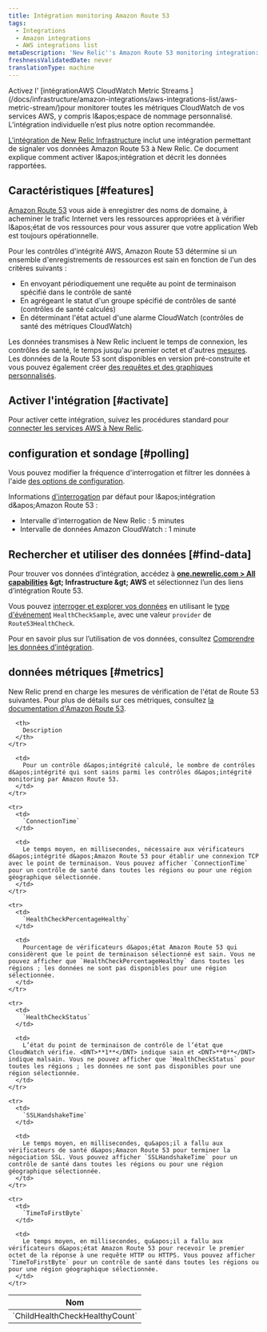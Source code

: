 ```yaml
---
title: Intégration monitoring Amazon Route 53
tags:
  - Integrations
  - Amazon integrations
  - AWS integrations list
metaDescription: 'New Relic''s Amazon Route 53 monitoring integration: how to activate it and a description of the data reported.'
freshnessValidatedDate: never
translationType: machine
---
```


<Callout variant="important">
  Activez l&apos; [intégrationAWS CloudWatch Metric Streams ](/docs/infrastructure/amazon-integrations/aws-integrations-list/aws-metric-stream/)pour monitorer toutes les métriques CloudWatch de vos services AWS, y compris l&amp;apos;espace de nommage personnalisé. L’intégration individuelle n’est plus notre option recommandée.
</Callout>

[L&apos;intégration de New Relic Infrastructure](/docs/infrastructure/introduction-infra-monitoring) inclut une intégration permettant de signaler vos données Amazon Route 53 à New Relic. Ce document explique comment activer l&amp;apos;intégration et décrit les données rapportées.

## Caractéristiques [#features]

[Amazon Route 53](https://aws.amazon.com/route53/) vous aide à enregistrer des noms de domaine, à acheminer le trafic Internet vers les ressources appropriées et à vérifier l&amp;apos;état de vos ressources pour vous assurer que votre application Web est toujours opérationnelle.

Pour les contrôles d&apos;intégrité AWS, Amazon Route 53 détermine si un ensemble d&apos;enregistrements de ressources est sain en fonction de l&apos;un des critères suivants :

* En envoyant périodiquement une requête au point de terminaison spécifié dans le contrôle de santé
* En agrégeant le statut d&apos;un groupe spécifié de contrôles de santé (contrôles de santé calculés)
* En déterminant l&apos;état actuel d&apos;une alarme CloudWatch (contrôles de santé des métriques CloudWatch)

Les données transmises à New Relic incluent le temps de connexion, les contrôles de santé, le temps jusqu&apos;au premier octet et d&apos;autres [mesures](#metrics). Les données de la Route 53 sont disponibles en version pré-construite <InlinePopover type="dashboards" />et vous pouvez également créer [des requêtes et des graphiques personnalisés](/docs/infrastructure/integrations-getting-started/getting-started/use-integration-data-new-relic-insights).

## Activer l&apos;intégration [#activate]

Pour activer cette intégration, suivez les procédures standard pour [connecter les services AWS à New Relic](/docs/infrastructure/infrastructure-integrations/getting-started/connect-aws-integrations-infrastructure).

## configuration et sondage [#polling]

Vous pouvez modifier la fréquence d&apos;interrogation et filtrer les données à l&apos;aide [des options de configuration](/docs/integrations/new-relic-integrations/getting-started/configure-polling-frequency-data-collection-cloud-integrations).

Informations [d&apos;interrogation](/docs/infrastructure/amazon-integrations/aws-integrations-list/aws-polling-intervals-infrastructure-integrations) par défaut pour l&amp;apos;intégration d&amp;apos;Amazon Route 53 :

* Intervalle d&apos;interrogation de New Relic : 5 minutes
* Intervalle de données Amazon CloudWatch : 1 minute

## Rechercher et utiliser des données [#find-data]

Pour trouver vos données d’intégration, accédez à <DNT>**[one.newrelic.com &gt; All capabilities](https://one.newrelic.com/all-capabilities) &amp;gt; Infrastructure &amp;gt; AWS**</DNT> et sélectionnez l’un des liens d’intégration Route 53.

Vous pouvez [interroger et explorer vos données](/docs/using-new-relic/data/understand-data/query-new-relic-data) en utilisant le [type d&apos;événement](/docs/data-apis/understand-data/new-relic-data-types/#event-data) `HealthCheckSample`, avec une valeur `provider` de `Route53HealthCheck`.

Pour en savoir plus sur l’utilisation de vos données, consultez [Comprendre les données d’intégration](/docs/infrastructure/integrations/find-use-infrastructure-integration-data).

## données métriques [#metrics]

New Relic prend en charge les mesures de vérification de l&apos;état de Route 53 suivantes. Pour plus de détails sur ces métriques, consultez [la documentation d&apos;Amazon Route 53](http://docs.aws.amazon.com/AmazonCloudWatch/latest/monitoring/r53-metricscollected_shared.html).

<table>
  <thead>
    <tr>
      <th style={{ width: "315px" }}>
        Nom
      </th>

      <th>
        Description
      </th>
    </tr>
  </thead>

  <tbody>
    <tr>
      <td>
        `ChildHealthCheckHealthyCount`
      </td>

      <td>
        Pour un contrôle d&apos;intégrité calculé, le nombre de contrôles d&apos;intégrité qui sont sains parmi les contrôles d&apos;intégrité monitoring par Amazon Route 53.
      </td>
    </tr>

    <tr>
      <td>
        `ConnectionTime`
      </td>

      <td>
        Le temps moyen, en millisecondes, nécessaire aux vérificateurs d&apos;intégrité d&apos;Amazon Route 53 pour établir une connexion TCP avec le point de terminaison. Vous pouvez afficher `ConnectionTime` pour un contrôle de santé dans toutes les régions ou pour une région géographique sélectionnée.
      </td>
    </tr>

    <tr>
      <td>
        `HealthCheckPercentageHealthy`
      </td>

      <td>
        Pourcentage de vérificateurs d&apos;état Amazon Route 53 qui considèrent que le point de terminaison sélectionné est sain. Vous ne pouvez afficher que `HealthCheckPercentageHealthy` dans toutes les régions ; les données ne sont pas disponibles pour une région sélectionnée.
      </td>
    </tr>

    <tr>
      <td>
        `HealthCheckStatus`
      </td>

      <td>
        L’état du point de terminaison de contrôle de l’état que CloudWatch vérifie. <DNT>**1**</DNT> indique sain et <DNT>**0**</DNT> indique malsain. Vous ne pouvez afficher que `HealthCheckStatus` pour toutes les régions ; les données ne sont pas disponibles pour une région sélectionnée.
      </td>
    </tr>

    <tr>
      <td>
        `SSLHandshakeTime`
      </td>

      <td>
        Le temps moyen, en millisecondes, qu&apos;il a fallu aux vérificateurs de santé d&apos;Amazon Route 53 pour terminer la négociation SSL. Vous pouvez afficher `SSLHandshakeTime` pour un contrôle de santé dans toutes les régions ou pour une région géographique sélectionnée.
      </td>
    </tr>

    <tr>
      <td>
        `TimeToFirstByte`
      </td>

      <td>
        Le temps moyen, en millisecondes, qu&apos;il a fallu aux vérificateurs d&apos;état Amazon Route 53 pour recevoir le premier octet de la réponse à une requête HTTP ou HTTPS. Vous pouvez afficher `TimeToFirstByte` pour un contrôle de santé dans toutes les régions ou pour une région géographique sélectionnée.
      </td>
    </tr>
  </tbody>
</table>